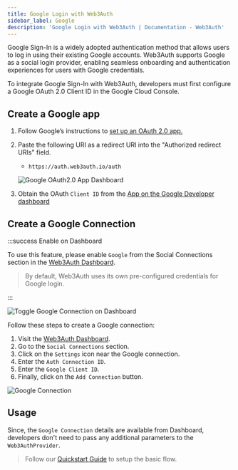 ```yaml
---
title: Google Login with Web3Auth
sidebar_label: Google
description: 'Google Login with Web3Auth | Documentation - Web3Auth'
---
```




Google Sign-In is a widely adopted authentication method that allows users to log in using their existing Google accounts. Web3Auth supports Google as a social login provider, enabling seamless onboarding and authentication experiences for users with Google credentials.

To integrate Google Sign-In with Web3Auth, developers must first configure a Google OAuth 2.0 Client ID in the Google Cloud Console.

## Create a Google app

1. Follow Google’s instructions to [set up an OAuth 2.0 app.](https://support.google.com/cloud/answer/6158849?hl=en)
2. Paste the following URI as a redirect URI into the "Authorized redirect URIs" field.
   - `https://auth.web3auth.io/auth`

   ![Google OAuth2.0 App Dashboard](/img/authentication/google/google-app-redirect-uri.png)

3. Obtain the OAuth `Client ID` from the [App on the Google Developer dashboard](https://console.developers.google.com/)

## Create a Google Connection

:::success Enable on Dashboard

To use this feature, please enable `Google` from the Social Connections section in the [Web3Auth Dashboard](https://dashboard.web3auth.io).

> By default, Web3Auth uses its own pre-configured credentials for Google login.

:::

<div style={{ display: 'flex', margin: '20px 0', justifyContent: 'center' }}>
  <img
    src={GoogleToggle}
    style={{
      maxWidth: '800px',
      borderRadius: '8px',
      boxShadow: '0 2px 6px rgba(0, 0, 0, 0.1)',
    }}
    alt="Toggle Google Connection on Dashboard"
  />
</div>

Follow these steps to create a Google connection:

1. Visit the [Web3Auth Dashboard](https://dashboard.web3auth.io).
1. Go to the `Social Connections` section.
1. Click on the `Settings` icon near the Google connection.
1. Enter the `Auth Connection ID`.
1. Enter the `Google Client ID`.
1. Finally, click on the `Add Connection` button.

<div style={{ display: 'flex', margin: '20px 0', justifyContent: 'center' }}>
  <img
    src={GoogleConnection}
    style={{
      maxWidth: '600px',
      borderRadius: '8px',
      boxShadow: '0 2px 6px rgba(0, 0, 0, 0.1)',
    }}
    alt="Google Connection"
  />
</div>

## Usage

Since, the `Google Connection` details are available from Dashboard, developers don't need to pass any additional parameters to the `Web3AuthProvider`.

> Follow our [Quickstart Guide](/quick-start) to setup the basic flow.

<Tabs>
  <TabItem value="implicit" label="Implicit Login">
    <ImplicitLoginGoogle />
  </TabItem>
  <TabItem value="jwt" label="JWT Login with Google SDK">
    <JwtLoginGoogle />
  </TabItem>
</Tabs>
